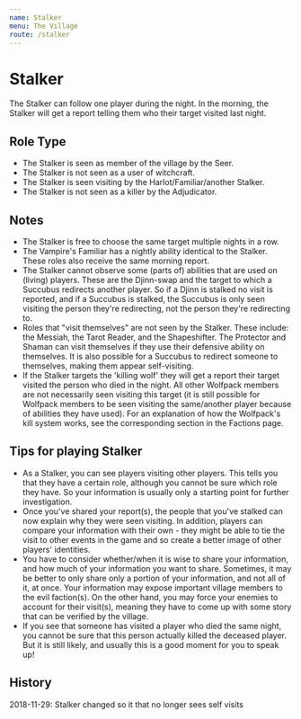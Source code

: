 ```yaml
---
name: Stalker
menu: The Village
route: /stalker
---
```


# Stalker

The Stalker can follow one player during the night. In the morning, the
Stalker will get a report telling them who their target visited last
night.

## Role Type

  - The Stalker is seen as member of the village by the Seer.
  - The Stalker is not seen as a user of witchcraft.
  - The Stalker is seen visiting by the Harlot/Familiar/another Stalker.
  - The Stalker is not seen as a killer by the Adjudicator.

## Notes

  - The Stalker is free to choose the same target multiple nights in a
    row.
  - The Vampire's Familiar has a nightly ability identical to the
    Stalker. These roles also receive the same morning report.
  - The Stalker cannot observe some (parts of) abilities that are used
    on (living) players. These are the Djinn-swap and the target to
    which a Succubus redirects another player. So if a Djinn is stalked
    no visit is reported, and if a Succubus is stalked, the Succubus is
    only seen visiting the person they're redirecting, not the person
    they're redirecting to.
  - Roles that "visit themselves" are not seen by the Stalker. These
    include: the Messiah, the Tarot Reader, and the Shapeshifter. The
    Protector and Shaman can visit themselves if they use their
    defensive ability on themselves. It is also possible for a Succubus
    to redirect someone to themselves, making them appear self-visiting.
  - If the Stalker targets the 'killing wolf' they will get a report
    their target visited the person who died in the night. All other
    Wolfpack members are not necessarily seen visiting this target (it
    is still possible for Wolfpack members to be seen visiting the
    same/another player because of abilities they have used). For an
    explanation of how the Wolfpack's kill system works, see the
    corresponding section in the Factions page.

## Tips for playing Stalker

  - As a Stalker, you can see players visiting other players. This tells
    you that they have a certain role, although you cannot be sure which
    role they have. So your information is usually only a starting point
    for further investigation.
  - Once you've shared your report(s), the people that you've stalked
    can now explain why they were seen visiting. In addition, players
    can compare your information with their own - they might be able to
    tie the visit to other events in the game and so create a better
    image of other players' identities.
  - You have to consider whether/when it is wise to share your
    information, and how much of your information you want to share.
    Sometimes, it may be better to only share only a portion of your
    information, and not all of it, at once. Your information may expose
    important village members to the evil faction(s). On the other hand,
    you may force your enemies to account for their visit(s), meaning
    they have to come up with some story that can be verified by the
    village.
  - If you see that someone has visited a player who died the same
    night, you cannot be sure that this person actually killed the
    deceased player. But it is still likely, and usually this is a good
    moment for you to speak up\!

## History

2018-11-29: Stalker changed so it that no longer sees self visits

